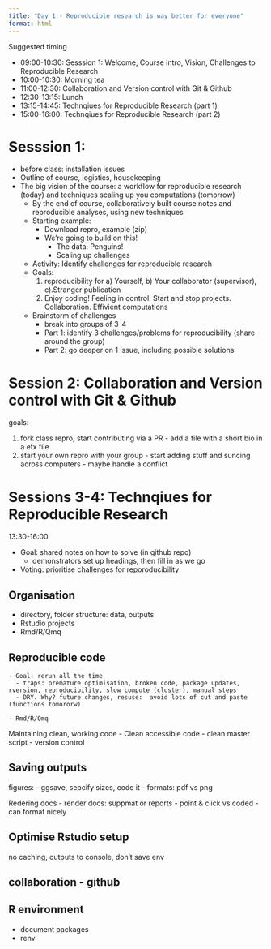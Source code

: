 ```yaml
---
title: "Day 1 - Reproducible research is way better for everyone"
format: html
---
```


Suggested timing

- 09:00-10:30: Sesssion 1: Welcome, Course intro, Vision, Challenges to Reproducible Research 
- 10:00-10:30: Morning tea 
- 11:00-12:30: Collaboration and Version control with Git & Github
- 12:30-13:15: Lunch
- 13:15-14:45: Technqiues for Reproducible Research (part 1)
- 15:00-16:00: Technqiues for Reproducible Research (part 2)


# Sesssion 1: 

- before class: installation issues
- Outline of course, logistics, housekeeping
- The big vision of the course: a workflow for reproducible research (today) and techniques scaling up you computations (tomorrow)
  - By the end of course, collaboratively built course notes and reproducible analyses, using new techniques
  - Starting example:
    - Download repro, example (zip)
    - We're going to build on this!
      - The data: Penguins! 
      - Scaling up challenges   
  
  - Activity: Identify challenges for reproducible research
  - Goals: 
    1. reproducibility for a) Yourself, b) Your collaborator (supervisor), c).Stranger publication
    2. Enjoy coding! Feeling in control. Start and stop projects. Collaboration. Effivient computations

  - Brainstorm of challenges
    - break into groups of 3-4
    - Part 1: identify 3 challenges/problems for reproducibility (share around the group)
    - Part 2: go deeper on 1 issue, including possible solutions


# Session 2:   Collaboration and Version control with Git & Github

  goals: 
  
  1. fork class repro, start contributing via a PR
    - add a file with a short bio in a etx file
  2. start your own repro with your group
    - start adding stuff and suncing across computers
    - maybe handle a conflict

# Sessions 3-4: Technqiues for Reproducible Research 

13:30-16:00

  - Goal: shared notes on how to solve (in github repo)
    - demonstrators set up headings, then fill in as we go
  - Voting: prioritise challenges for reporoducibility

## Organisation
   
- directory, folder structure: data, outputs
- Rstudio projects
- Rmd/R/Qmq

## Reproducible code

    - Goal: rerun all the time
      - traps: premature optimisation, broken code, package updates, rversion, reproducibility, slow compute (cluster), manual steps
      - DRY. Why? future changes, resuse:  avoid lots of cut and paste (functions tomororw)

    - Rmd/R/Qmq
 Maintaining clean, working code 
 - Clean accessible code
  - clean master script 
  - version control


## Saving outputs

figures: 
    - ggsave, sepcify sizes, code it
    - formats: pdf vs png

Redering docs
  - render docs: suppmat or reports
    - point & click vs coded
    - can format nicely

## Optimise Rstudio setup

no caching, outputs to console, don't save env

## collaboration - github
   
## R environment

- document packages
- renv
